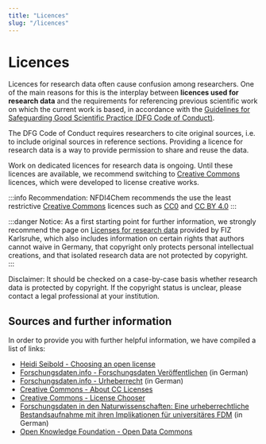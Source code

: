 ```yaml
---
title: "Licences"
slug: "/licences"
---
```



# Licences

Licences for research data often cause confusion among researchers. One of the main reasons for this is the interplay between **licences used for research data** and the requirements for referencing previous scientific work on which the current work is based, in accordance with the [Guidelines for Safeguarding Good Scientific Practice (DFG Code of Conduct)](https://wissenschaftliche-integritaet.de/en/code-of-conduct/). 

The DFG Code of Conduct requires researchers to cite original sources, i.e. to include original sources in reference sections. Providing a licence for research data is a way to provide permission to share and reuse the data.

Work on dedicated licences for research data is ongoing. Until these licences are available, we recommend switching to [Creative Commons]((https://creativecommons.org/)) licences, which were developed to license creative works.

:::info Recommendation:
NFDI4Chem recommends the use the least restrictive [Creative Commons](https://creativecommons.org/) licences such as [CC0](https://creativecommons.org/public-domain/cc0/) and [CC BY 4.0](https://creativecommons.org/licenses/by/4.0/deed.en) 
:::

:::danger Notice:
As a first starting point for further information, we strongly recommend the page on [Licenses for research data](https://radar.products.fiz-karlsruhe.de/en/radarfeatures/lizenzen-fuer-forschungsdaten) provided by FIZ Karlsruhe, which also includes information on certain rights that authors cannot waive in Germany, that copyright only protects personal intellectual creations, and that isolated research data are not protected by copyright.  
:::

Disclaimer: It should be checked on a case-by-case basis whether research data is protected by copyright. If the copyright status is unclear, please contact a legal professional at your institution.

## Sources and further information

In order to provide you with further helpful information, we have compiled a list of links:

- [Heidi Seibold - Choosing an open license](https://heidiseibold.ck.page/posts/choosing-an-open-license)
- [Forschungsdaten.info - Forschungsdaten Veröffentlichen](https://forschungsdaten.info/themen/rechte-und-pflichten/forschungsdaten-veroeffentlichen/) (in German)
- [Forschungsdaten.info - Urheberrecht](https://forschungsdaten.info/themen/rechte-und-pflichten/urheberrecht/) (in German)
- [Creative Commons - About CC Licenses](https://creativecommons.org/share-your-work/cclicenses/) 
- [Creative Commons - License Chooser](https://creativecommons.org/choose/)
- [Forschungsdaten in den Naturwissenschaften: Eine urheberrechtliche Bestandsaufnahme mit ihren Implikationen für universitäres FDM](https://doi.org/10.11588/heibooks.979.c13728) (in German)
- [Open Knowledge Foundation - Open Data Commons](https://opendatacommons.org/licenses/odbl/)
